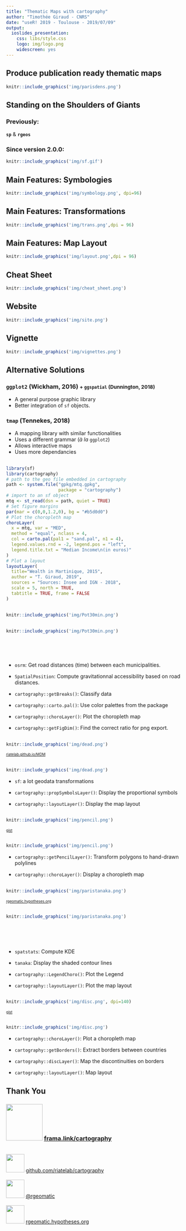 ```yaml
---
title: "Thematic Maps with cartography"
author: "Timothée Giraud - CNRS"
date: "useR! 2019 - Toulouse - 2019/07/09"
output: 
  ioslides_presentation: 
    css: libs/style.css
    logo: img/logo.png
    widescreen: yes
---
```




## Produce publication ready thematic maps

```r
knitr::include_graphics('img/parisdens.png')
```



## Standing on the Shoulders of Giants

### Previously:  
**`sp`** & **`rgeos`**

### Since version 2.0.0:  
```r
knitr::include_graphics('img/sf.gif')
```

## Main Features: Symbologies

```r
knitr::include_graphics('img/symbology.png', dpi=96)
```


## Main Features: Transformations

```r
knitr::include_graphics('img/trans.png',dpi = 96)
```


## Main Features: Map Layout

```r
knitr::include_graphics('img/layout.png',dpi = 96)
```



## Cheat Sheet

```r
knitr::include_graphics('img/cheat_sheet.png')
```

## Website

```r
knitr::include_graphics('img/site.png')
```

## Vignette

```r
knitr::include_graphics('img/vignettes.png')
```

## Alternative Solutions

### `ggplot2` (Wickham, 2016) <small>+ `ggspatial` (Dunnington, 2018)</small>  
* A general purpose graphic library
* Better integration of `sf` objects.

### `tmap` (Tennekes, 2018)  
* A mapping library with similar functionalities
* Uses a different grammar (*à la* `ggplot2`)
* Allows interactive maps
* Uses more dependancies



## {.smaller}

<div class="columns-2">
```r
library(sf)
library(cartography)
# path to the geo file embedded in cartography
path <- system.file("gpkg/mtq.gpkg", 
                    package = "cartography")
# import to an sf object
mtq <- st_read(dsn = path, quiet = TRUE)
# Set figure margins
par(mar = c(0,0,1.2,0), bg = "#b5d0d0")
# Plot the choropleth map
choroLayer(
  x = mtq, var = "MED", 
  method = "equal", nclass = 4, 
  col = carto.pal(pal1 = "sand.pal", n1 = 4),
  legend.values.rnd = -2, legend.pos = "left", 
  legend.title.txt = "Median Income\n(in euros)"
) 
# Plot a layout
layoutLayer(
  title="Wealth in Martinique, 2015", 
  author = "T. Giraud, 2019", 
  sources = "Sources: Insee and IGN - 2018", 
  scale = 5, north = TRUE,
  tabtitle = TRUE, frame = FALSE
)
```

</div>


## 
```r
knitr::include_graphics('img/Pot30min.png')
```

##
<div class="columns-2">
```r
knitr::include_graphics('img/Pot30min.png')
```

</br>

</br>


* `osrm`: Get road distances (time) between each municipalities.    

* `SpatialPosition`: Compute gravitationnal accessibility based on road distances.    

* `cartography::getBreaks()`: Classify data

* `cartography::carto.pal()`: Use color palettes from the package

* `cartography::choroLayer()`: Plot the choropleth map

* `cartography::getFigDim()`: Find the correct ratio for png export.
</div>

##

```r
knitr::include_graphics('img/dead.png')
```

<font size="1">[riatelab.github.io/MDM](https://riatelab.github.io/MDM/)</font>

##

<div class="columns-2">

```r
knitr::include_graphics('img/dead.png')
```

* `sf`: a lot geodata transformations

* `cartography::propSymbolsLayer()`: Display the proportional symbols

* `cartography::layoutLayer()`: Display the map layout
</div>



##
```r
knitr::include_graphics('img/pencil.png')
```

<font size="1">[gist](https://gist.github.com/rCarto/b77c84da0b44de4c7aead4c0235c2968)</font>


##

<div class="columns-2">
```r
knitr::include_graphics('img/pencil.png')
```




* `cartography::getPencilLayer()`: Transform polygons to hand-drawn polylines

* `cartography::choroLayer()`: Display a choropleth map

</div>

##
```r
knitr::include_graphics('img/paristanaka.png')
```

<font size="1">[rgeomatic.hypotheses.org](https://rgeomatic.hypotheses.org/1536)</font>


##

<div class="columns-2">

```r
knitr::include_graphics('img/paristanaka.png')
```
</br>
</br>
</br>

* `spatstats`: Compute KDE  

* `tanaka`: Display the shaded contour lines    

* `cartography::LegendChoro()`: Plot the Legend

* `cartography::layoutLayer()`: Plot the map layout

</div>


##
```r
knitr::include_graphics('img/disc.png', dpi=140)
```
<font size="1">[gist](https://gist.github.com/rCarto/7e1b86c9a1d5546f26a8d5eed824506c)</font>


## 
<div class="columns-2">
```r
knitr::include_graphics('img/disc.png')
```

* `cartography::choroLayer()`: Plot a choropleth map

* `cartography::getBorders()`: Extract borders between countries

* `cartography::discLayer()`: Map the discontinuities on borders

* `cartography::layoutLayer()`: Map layout

</div>

## Thank You

<!-- ### <img src="img/logo.png" width=100px />  [frama.link/cartography](https://frama.link/cartography)   -->

### <img src="img/pkg.png" width=100px />  [frama.link/cartography](https://frama.link/cartography)


</br>
<img src="img/ghlogo.png" width=50px />  [github.com/riatelab/cartography](https://github.com/riatelab/cartography)  
</br>
<img src="img/twlogo.png" width=50px />  [\@rgeomatic](http://twitter.com/rgeomatic)  
</br>
<img src="img/hylogo.png" width=50px />  [rgeomatic.hypotheses.org](https://rgeomatic.hypotheses.org/)


</div>